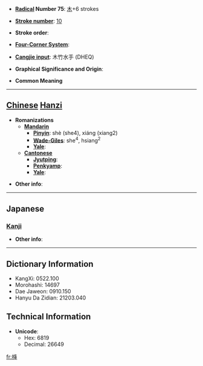 * '''[[Wiktionary:Chinese radical index| Radical]] Number 75''': [[Wiktionary:Chinese radical index 木|木]]+6 strokes

* '''[[Wiktionary:Chinese total strokes index|Stroke number]]''': [[Wiktionary:Chinese total strokes index 10|10]]

* '''Stroke order''': 

* '''[[Wiktionary:Chinese four corner index|Four-Corner System]]''': 

* '''[[Wiktionary:Chinese Cangjie index|Cangjie input]]''': 木竹水手 (DHEQ)

* '''Graphical Significance and Origin''': 

* '''Common Meaning'''

----

== [[Chinese]] [[Hanzi]] ==

* '''Romanizations'''
** '''[[Mandarin]]'''
*** '''[[Pinyin]]''': shè (she4), xiáng (xiang2)
*** '''[[Wade-Giles]]''': she<sup>4</sup>, hsiang<sup>2</sup>
*** '''[[Yale]]''': 
** '''[[Cantonese]]'''
*** '''[[Jyutping]]''':
*** '''[[Penkyamp]]''': 
*** '''[[Yale]]''': 

* '''Other info''': 

----

==Japanese==
===[[Kanji]]===
{{kanji|on readings=[[こう]] (kō), [[ごう]] (gō)
|kun readings=[[ふねのほ]] (funenoho), [[まだはらぬほ]] (madaharanuho)
}}

* '''Other info''':  

----

== Dictionary Information ==

* KangXi: 0522.100
* Morohashi: 14697
* Dae Jaweon: 0910.150
* Hanyu Da Zidian: 21203.040

== Technical Information ==

* '''Unicode''':
** Hex: 6819
** Decimal: 26649

[[fr:栙]]